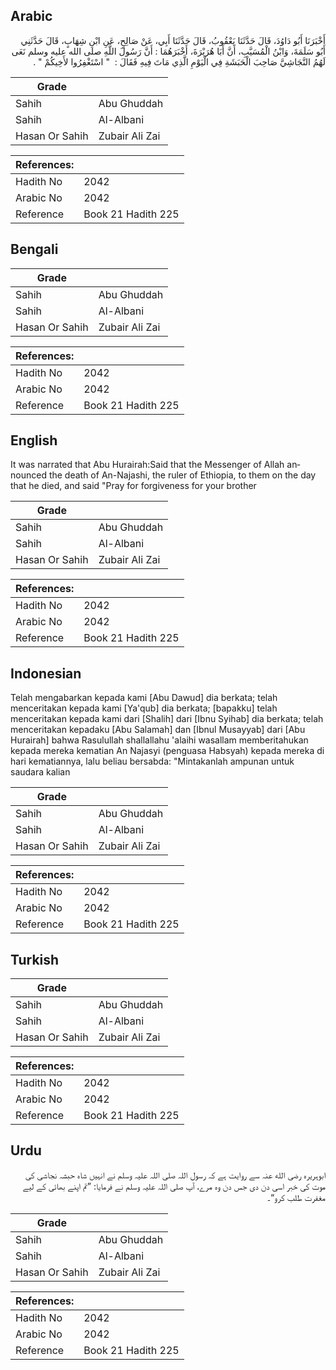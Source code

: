 ## Arabic


<div dir="rtl" lang="ar" style={{fontSize:'larger',backgroundColor:'#f8f9fa',padding:20}}>
أَخْبَرَنَا أَبُو دَاوُدَ، قَالَ حَدَّثَنَا يَعْقُوبُ، قَالَ حَدَّثَنَا أَبِي، عَنْ صَالِحٍ، عَنِ ابْنِ شِهَابٍ، قَالَ حَدَّثَنِي أَبُو سَلَمَةَ، وَابْنُ الْمُسَيَّبِ، أَنَّ أَبَا هُرَيْرَةَ، أَخْبَرَهُمَا ‏:‏ أَنَّ رَسُولَ اللَّهِ صلى الله عليه وسلم نَعَى لَهُمُ النَّجَاشِيَّ صَاحِبَ الْحَبَشَةِ فِي الْيَوْمِ الَّذِي مَاتَ فِيهِ فَقَالَ ‏:‏ ‏ "‏ اسْتَغْفِرُوا لأَخِيكُمْ ‏"‏ ‏.‏
</div>
<div style={{backgroundColor:'#f8f9fa',padding:20, marginBottom: 10}}><table> <thead> <tr> <th>Grade</th> <th></th> </tr> </thead> <tbody> <tr><td>Sahih</td><td>Abu Ghuddah</td></tr><tr><td>Sahih</td><td>Al-Albani</td></tr><tr><td>Hasan Or Sahih</td><td>Zubair Ali Zai</td></tr></tbody></table><table> <thead> <tr> <th>References:</th> <th></th> </tr> </thead> <tbody><tr><td>Hadith No</td><td>2042</td></tr><tr><td>Arabic No</td><td>2042</td></tr><tr><td>Reference</td><td>Book 21 Hadith 225</td></tr></tbody></table></div>

## Bengali


<div dir="ltr" lang="bn" style={{fontSize:'larger',backgroundColor:'#f8f9fa',padding:20}}>

</div>
<div style={{backgroundColor:'#f8f9fa',padding:20, marginBottom: 10}}><table> <thead> <tr> <th>Grade</th> <th></th> </tr> </thead> <tbody> <tr><td>Sahih</td><td>Abu Ghuddah</td></tr><tr><td>Sahih</td><td>Al-Albani</td></tr><tr><td>Hasan Or Sahih</td><td>Zubair Ali Zai</td></tr></tbody></table><table> <thead> <tr> <th>References:</th> <th></th> </tr> </thead> <tbody><tr><td>Hadith No</td><td>2042</td></tr><tr><td>Arabic No</td><td>2042</td></tr><tr><td>Reference</td><td>Book 21 Hadith 225</td></tr></tbody></table></div>

## English


<div dir="ltr" lang="en" style={{fontSize:'larger',backgroundColor:'#f8f9fa',padding:20}}>
It was narrated that Abu Hurairah:Said that the Messenger of Allah announced the death of An-Najashi, the ruler of Ethiopia, to them on the day that he died, and said "Pray for forgiveness for your brother
</div>
<div style={{backgroundColor:'#f8f9fa',padding:20, marginBottom: 10}}><table> <thead> <tr> <th>Grade</th> <th></th> </tr> </thead> <tbody> <tr><td>Sahih</td><td>Abu Ghuddah</td></tr><tr><td>Sahih</td><td>Al-Albani</td></tr><tr><td>Hasan Or Sahih</td><td>Zubair Ali Zai</td></tr></tbody></table><table> <thead> <tr> <th>References:</th> <th></th> </tr> </thead> <tbody><tr><td>Hadith No</td><td>2042</td></tr><tr><td>Arabic No</td><td>2042</td></tr><tr><td>Reference</td><td>Book 21 Hadith 225</td></tr></tbody></table></div>

## Indonesian


<div dir="ltr" lang="id" style={{fontSize:'larger',backgroundColor:'#f8f9fa',padding:20}}>
Telah mengabarkan kepada kami [Abu Dawud] dia berkata; telah menceritakan kepada kami [Ya'qub] dia berkata; [bapakku] telah menceritakan kepada kami dari [Shalih] dari [Ibnu Syihab] dia berkata; telah menceritakan kepadaku [Abu Salamah] dan [Ibnul Musayyab] dari [Abu Hurairah] bahwa Rasulullah shallallahu 'alaihi wasallam memberitahukan kepada mereka kematian An Najasyi (penguasa Habsyah) kepada mereka di hari kematiannya, lalu beliau bersabda: "Mintakanlah ampunan untuk saudara kalian
</div>
<div style={{backgroundColor:'#f8f9fa',padding:20, marginBottom: 10}}><table> <thead> <tr> <th>Grade</th> <th></th> </tr> </thead> <tbody> <tr><td>Sahih</td><td>Abu Ghuddah</td></tr><tr><td>Sahih</td><td>Al-Albani</td></tr><tr><td>Hasan Or Sahih</td><td>Zubair Ali Zai</td></tr></tbody></table><table> <thead> <tr> <th>References:</th> <th></th> </tr> </thead> <tbody><tr><td>Hadith No</td><td>2042</td></tr><tr><td>Arabic No</td><td>2042</td></tr><tr><td>Reference</td><td>Book 21 Hadith 225</td></tr></tbody></table></div>

## Turkish


<div dir="ltr" lang="tr" style={{fontSize:'larger',backgroundColor:'#f8f9fa',padding:20}}>

</div>
<div style={{backgroundColor:'#f8f9fa',padding:20, marginBottom: 10}}><table> <thead> <tr> <th>Grade</th> <th></th> </tr> </thead> <tbody> <tr><td>Sahih</td><td>Abu Ghuddah</td></tr><tr><td>Sahih</td><td>Al-Albani</td></tr><tr><td>Hasan Or Sahih</td><td>Zubair Ali Zai</td></tr></tbody></table><table> <thead> <tr> <th>References:</th> <th></th> </tr> </thead> <tbody><tr><td>Hadith No</td><td>2042</td></tr><tr><td>Arabic No</td><td>2042</td></tr><tr><td>Reference</td><td>Book 21 Hadith 225</td></tr></tbody></table></div>

## Urdu


<div dir="rtl" lang="ur" style={{fontSize:'larger',backgroundColor:'#f8f9fa',padding:20}}>
ابوہریرہ رضی الله عنہ سے روایت ہے کہ رسول اللہ صلی اللہ علیہ وسلم نے انہیں شاہ حبشہ نجاشی کی موت کی خبر اسی دن دی جس دن وہ مرے، آپ صلی اللہ علیہ وسلم نے فرمایا: ”تم اپنے بھائی کے لیے مغفرت طلب کرو“۔
</div>
<div style={{backgroundColor:'#f8f9fa',padding:20, marginBottom: 10}}><table> <thead> <tr> <th>Grade</th> <th></th> </tr> </thead> <tbody> <tr><td>Sahih</td><td>Abu Ghuddah</td></tr><tr><td>Sahih</td><td>Al-Albani</td></tr><tr><td>Hasan Or Sahih</td><td>Zubair Ali Zai</td></tr></tbody></table><table> <thead> <tr> <th>References:</th> <th></th> </tr> </thead> <tbody><tr><td>Hadith No</td><td>2042</td></tr><tr><td>Arabic No</td><td>2042</td></tr><tr><td>Reference</td><td>Book 21 Hadith 225</td></tr></tbody></table></div>